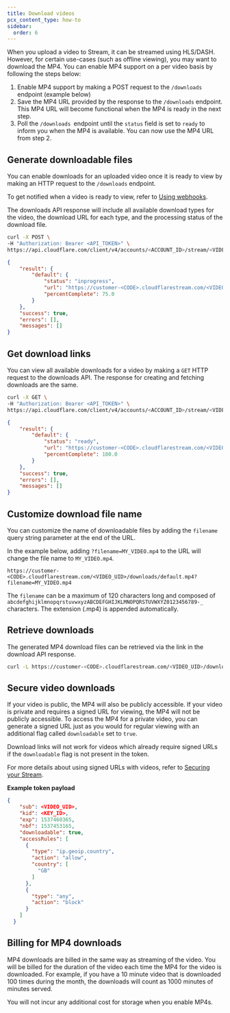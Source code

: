 ```yaml
---
title: Download videos
pcx_content_type: how-to
sidebar:
  order: 6
---
```


When you upload a video to Stream, it can be streamed using HLS/DASH. However, for certain use-cases (such as offline viewing), you may want to download the MP4. You can enable MP4 support on a per video basis by following the steps below:

1. Enable MP4 support by making a POST request to the `/downloads` endpoint (example below)
2. Save the MP4 URL provided by the response to the `/downloads` endpoint. This MP4 URL will become functional when the MP4 is ready in the next step.
3. Poll the `/downloads `endpoint until the `status` field is set to `ready` to inform you when the MP4 is available. You can now use the MP4 URL from step 2.

## Generate downloadable files

You can enable downloads for an uploaded video once it is ready to view by making an HTTP request to the `/downloads` endpoint.

To get notified when a video is ready to view, refer to [Using webhooks](/stream/manage-video-library/using-webhooks/#notifications).

The downloads API response will include all available download types for the video, the download URL for each type, and the processing status of the download file.

```bash title="Request"
curl -X POST \
-H "Authorization: Bearer <API_TOKEN>" \
https://api.cloudflare.com/client/v4/accounts/<ACCOUNT_ID>/stream/<VIDEO_UID>/downloads
```

```json title="Response"
{
	"result": {
		"default": {
			"status": "inprogress",
			"url": "https://customer-<CODE>.cloudflarestream.com/<VIDEO_UID>/downloads/default.mp4",
			"percentComplete": 75.0
		}
	},
	"success": true,
	"errors": [],
	"messages": []
}
```

## Get download links

You can view all available downloads for a video by making a `GET` HTTP request to the downloads API. The response for creating and fetching downloads are the same.

```bash title="Request"
curl -X GET \
-H "Authorization: Bearer <API_TOKEN>" \
https://api.cloudflare.com/client/v4/accounts/<ACCOUNT_ID>/stream/<VIDEO_UID>/downloads
```

```json title="Response"
{
	"result": {
		"default": {
			"status": "ready",
			"url": "https://customer-<CODE>.cloudflarestream.com/<VIDEO_UID>/downloads/default.mp4",
			"percentComplete": 100.0
		}
	},
	"success": true,
	"errors": [],
	"messages": []
}
```

## Customize download file name

You can customize the name of downloadable files by adding the `filename` query string parameter at the end of the URL.

In the example below, adding `?filename=MY_VIDEO.mp4` to the URL will change the file name to `MY_VIDEO.mp4`.

`https://customer-<CODE>.cloudflarestream.com/<VIDEO_UID>/downloads/default.mp4?filename=MY_VIDEO.mp4`

The `filename` can be a maximum of 120 characters long and composed of `abcdefghijklmnopqrstuvwxyzABCDEFGHIJKLMNOPQRSTUVWXYZ0123456789-_` characters. The extension (.mp4) is appended automatically.

## Retrieve downloads

The generated MP4 download files can be retrieved via the link in the download API response.

```sh
curl -L https://customer-<CODE>.cloudflarestream.com/<VIDEO_UID>/downloads/default.mp4 > download.mp4
```

## Secure video downloads

If your video is public, the MP4 will also be publicly accessible. If your video is private and requires a signed URL for viewing, the MP4 will not be publicly accessible. To access the MP4 for a private video, you can generate a signed URL just as you would for regular viewing with an additional flag called `downloadable` set to `true`.

Download links will not work for videos which already require signed URLs if the `downloadable` flag is not present in the token.

For more details about using signed URLs with videos, refer to [Securing your Stream](/stream/viewing-videos/securing-your-stream/).

**Example token payload**

```json null {6}
{
    "sub": <VIDEO_UID>,
    "kid": <KEY_ID>,
    "exp": 1537460365,
    "nbf": 1537453165,
    "downloadable": true,
    "accessRules": [
      {
        "type": "ip.geoip.country",
        "action": "allow",
        "country": [
          "GB"
        ]
      },
      {
        "type": "any",
        "action": "block"
      }
    ]
  }
```

## Billing for MP4 downloads

MP4 downloads are billed in the same way as streaming of the video. You will be billed for the duration of the video each time the MP4 for the video is downloaded. For example, if you have a 10 minute video that is downloaded 100 times during the month, the downloads will count as 1000 minutes of minutes served.

You will not incur any additional cost for storage when you enable MP4s.
